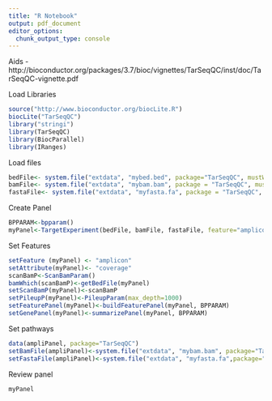 ```yaml
---
title: "R Notebook"
output: pdf_document
editor_options: 
  chunk_output_type: console
---
```

Aids
-http://bioconductor.org/packages/3.7/bioc/vignettes/TarSeqQC/inst/doc/TarSeqQC-vignette.pdf


Load Libraries
```r
source("http://www.bioconductor.org/biocLite.R")
biocLite("TarSeqQC")
library("stringi")
library(TarSeqQC)
library(BiocParallel)
library(IRanges)
```

Load files
```r
bedFile<- system.file("extdata", "mybed.bed", package="TarSeqQC", mustWork=TRUE)
bamFile<- system.file("extdata", "mybam.bam", package = "TarSeqQC", mustWork = TRUE)
fastaFile<- system.file("extdata", "myfasta.fa", package = "TarSeqQC", mustWork = TRUE)
```

Create Panel
```r
BPPARAM<-bpparam()
myPanel<-TargetExperiment(bedFile, bamFile, fastaFile, feature="amplicon", attribute="coverage", BPPARAM=BPPARAM)
```

Set Features
```r
setFeature (myPanel) <- "amplicon"
setAttribute(myPanel)<- "coverage"
scanBamP<-ScanBamParam()
bamWhich(scanBamP)<-getBedFile(myPanel)
setScanBamP(myPanel)<-scanBamP
setPileupP(myPanel)<-PileupParam(max_depth=1000)
setFeaturePanel(myPanel)<-buildFeaturePanel(myPanel, BPPARAM)
setGenePanel(myPanel)<-summarizePanel(myPanel, BPPARAM)
```

Set pathways
```r
data(ampliPanel, package="TarSeqQC")
setBamFile(ampliPanel)<-system.file("extdata", "mybam.bam", package="TarSeqQC", mustWork=TRUE)
setFastaFile(ampliPanel)<-system.file("extdata", "myfasta.fa",package="TarSeqQC", mustWork=TRUE)
```

Review panel
```r
myPanel
```


